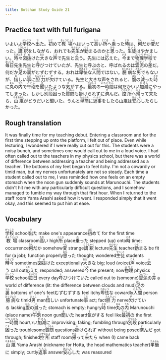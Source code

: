 ```yaml
---
title: Botchan Study Guide 21
---
```


## Practice text with full furigana

<p>
いよいよ<ruby><rb>学校</rb><rt>がっこう</rt></ruby>へ<ruby><rb>出</rb><rt>で</rt></ruby>た。<ruby><rb>初</rb><rt>はじ</rt></ruby>めて<ruby><rb>教場</rb><rt>きょうじょう</rt></ruby>へはいって<ruby><rb>高</rb><rt>たか</rt></ruby>い<ruby><rb>所</rb><rt>ところ</rt></ruby>へ<ruby><rb>乗</rb><rt>の</rt></ruby>った<ruby><rb>時</rb><rt>とき</rt></ruby>は、<ruby><rb>何</rb><rt>なん</rt></ruby>だか<ruby><rb>変</rb><rt>へん</rt></ruby>だった。<ruby><rb>講釈</rb><rt>こうしゃく</rt></ruby>をしながら、おれでも<ruby><rb>先生</rb><rt>せんせい</rt></ruby>が<ruby><rb>勤</rb><rt>つと</rt></ruby>まるのかと<ruby><rb>思</rb><rt>おも</rt></ruby>った。<ruby><rb>生徒</rb><rt>せいと</rt></ruby>はやかましい。<ruby><rb>時々</rb><rt>ときどき</rt></ruby><ruby><rb>図抜</rb><rt>ずぬ</rt></ruby>けた<ruby><rb>大</rb><rt>おお</rt></ruby>きな<ruby><rb>声</rb><rt>こえ</rt></ruby>で先生と<ruby><rb>云</rb><rt>い</rt></ruby>う。先生には<ruby><rb>応</rb><rt>こた</rt></ruby>えた。<ruby><rb>今</rb><rt>いま</rt></ruby>まで<ruby><rb>物理</rb><rt>ぶつり</rt></ruby><ruby><rb>学校</rb><rt>がっこう</rt></ruby>で<ruby><rb>毎日</rb><rt>まいにち</rt></ruby>先生先生と<ruby><rb>呼</rb><rt>よ</rt></ruby>びつけていたが、先生と呼ぶのと、呼ばれるのは<ruby><rb>雲泥</rb><rt>うんでい</rt></ruby>の<ruby><rb>差</rb><rt>さ</rt></ruby>だ。何だか<ruby><rb>足</rb><rt>あし</rt></ruby>の<ruby><rb>裏</rb><rt>うら</rt></ruby>がむずむずする。おれは<ruby><rb>卑怯</rb><rt>ひきょう</rt></ruby>な<ruby><rb>人間</rb><rt>にんげん</rt></ruby>ではない。<ruby><rb>臆病</rb><rt>おくびょう</rt></ruby>な<ruby><rb>男</rb><rt>おとこ</rt></ruby>でもないが、<ruby><rb>惜</rb><rt>お</rt></ruby>しい<ruby><rb>事</rb><rt>こと</rt></ruby>に<ruby><rb>胆力</rb><rt>たんりょく</rt></ruby>が<ruby><rb>欠</rb><rt>か</rt></ruby>けている。先生と大きな声をされると、<ruby><rb>腹</rb><rt>はら</rt></ruby>の<ruby><rb>減</rb><rt>へ</rt></ruby>った<ruby><rb>時</rb><rt>とき</rt></ruby>に<ruby><rb>丸</rb><rt>まる</rt></ruby>の<ruby><rb>内</rb><rt>うち</rt></ruby>で<ruby><rb>午砲</rb><rt>ごどん</rt></ruby>を<ruby><rb>聞</rb><rt>き</rt></ruby>いたような<ruby><rb>気</rb><rt>き</rt></ruby>がする。<ruby><rb>最初</rb><rt>さいしょ</rt></ruby>の<ruby><rb>一時間</rb><rt>いちじかん</rt></ruby>は何だかいい<ruby><rb>加減</rb><rt>かげん</rt></ruby>にやってしまった。しかし<ruby><rb>別段</rb><rt>べつだん</rt></ruby><ruby><rb>困</rb><rt>こま</rt></ruby>った<ruby><rb>質問</rb><rt>しつもん</rt></ruby>も<ruby><rb>掛</rb><rt>か</rt></ruby>けられずに<ruby><rb>済</rb><rt>す</rt></ruby>んだ。<ruby><rb>控所</rb><rt>ひかえじょ</rt></ruby>へ<ruby><rb>帰</rb><rt>かえ</rt></ruby>って<ruby><rb>来</rb><rt>き</rt></ruby>たら、<ruby><rb>山嵐</rb><rt>やまあらし</rt></ruby>がどうだいと聞いた。うんと<ruby><rb>単簡</rb><rt>たんかん</rt></ruby>に<ruby><rb>返事</rb><rt>へんじ</rt></ruby>をしたら山嵐は<ruby><rb>安心</rb><rt>あんしん</rt></ruby>したらしかった。
</p>


## Rough translation

It was finally time for my teaching debut. Entering a classroom and for the first time stepping up onto the platform, I felt out of place. Even while lecturing, I wondered if I were really cut out for this. The students were a noisy bunch, and sometimes one would call out to me in a loud voice. I had often called out to the teachers in my physics school, but there was a world of difference between addressing a teacher and being addressed as a teacher. The bottoms of my feet began to feel itchy. I'm not a cowardly or timid man, but my nerves unfortunately are not so steady. Each time a student called out to me, I was reminded how one feels on an empty stomach when the noon gun suddenly sounds at Marunouchi. The students didn't hit me with any particularly difficult questions, and I somehow managed to fumble my way through that first hour. When I returned to the staff room Yama Arashi asked how it went. I responded simply that it went okay, and this seemed to put him at ease. 


## Vocabulary

<p>
<span className="vocabstudy"><ruby><rb>学校</rb><rt>がっこう</rt></ruby>&nbsp;school</span><span className="vocabstudy"><ruby><rb>出</rb><rt>で</rt></ruby>た&nbsp;make one's appearance</span><span className="vocabstudy"><ruby><rb>初</rb><rt>はじ</rt></ruby>めて&nbsp;for the first time</span><span className="vocabstudy"><ruby><rb>教場</rb><rt>きょうじょう</rt></ruby>&nbsp;classroom</span><span className="vocabstudy"><ruby><rb>高</rb><rt>たか</rt></ruby>い&nbsp;high</span><span className="vocabstudy"><ruby><rb>所</rb><rt>ところ</rt></ruby>&nbsp;place</span><span className="vocabstudy"><ruby><rb>乗</rb><rt>の</rt></ruby>った&nbsp;stepped (up) onto</span><span className="vocabstudy"><ruby><rb>時</rb><rt>とき</rt></ruby>&nbsp;time; occurrence</span><span className="vocabstudy"><ruby><rb>何</rb><rt>なん</rt></ruby>だか&nbsp;somehow</span><span className="vocabstudy"><ruby><rb>変</rb><rt>へん</rt></ruby>&nbsp;strange</span><span className="vocabstudy"><ruby><rb>講釈</rb><rt>こうしゃく</rt></ruby>&nbsp;lecture</span><span className="vocabstudy"><ruby><rb>先生</rb><rt>せんせい</rt></ruby>&nbsp;teacher</span><span className="vocabstudy"><ruby><rb>勤</rb><rt>つと</rt></ruby>まる&nbsp;be fit for (a job); function properly</span><span className="vocabstudy"><ruby><rb>思</rb><rt>おも</rt></ruby>った&nbsp;thought; wondered</span><span className="vocabstudy"><ruby><rb>生徒</rb><rt>せいと</rt></ruby>&nbsp;students</span><span className="vocabstudy"><ruby><rb>時々</rb><rt>ときどき</rt></ruby>&nbsp;sometimes</span><span className="vocabstudy"><ruby><rb>図抜</rb><rt>ずぬ</rt></ruby>けた&nbsp;exceptionally</span><span className="vocabstudy"><ruby><rb>大</rb><rt>おお</rt></ruby>きな&nbsp;big; loud (voice)</span><span className="vocabstudy"><ruby><rb>声</rb><rt>こえ</rt></ruby>&nbsp;voice</span><span className="vocabstudy"><ruby><rb>云</rb><rt>い</rt></ruby>う&nbsp;call out</span><span className="vocabstudy"><ruby><rb>応</rb><rt>こた</rt></ruby>えた&nbsp;responded; answered</span><span className="vocabstudy"><ruby><rb>今</rb><rt>いま</rt></ruby>&nbsp;the present; now</span><span className="vocabstudy"><ruby><rb>物理</rb><rt>ぶつり</rt></ruby>&nbsp;physics</span><span className="vocabstudy"><ruby><rb>学校</rb><rt>がっこう</rt></ruby>&nbsp;school</span><span className="vocabstudy"><ruby><rb>毎日</rb><rt>まいにち</rt></ruby>&nbsp;every day</span><span className="vocabstudy"><ruby><rb>呼</rb><rt>よ</rt></ruby>びつけていた&nbsp;called out to (someone)</span><span className="vocabstudy"><ruby><rb>雲泥</rb><rt>うんでい</rt></ruby>の<ruby><rb>差</rb><rt>さ</rt></ruby>&nbsp;a world of difference (lit: the difference between clouds and mud)</span><span className="vocabstudy"><ruby><rb>足</rb><rt>あし</rt></ruby>の<ruby><rb>裏</rb><rt>うら</rt></ruby>&nbsp;bottoms of one's feet</span><span className="vocabstudy">むずむずする&nbsp;feel itchy</span><span className="vocabstudy"><ruby><rb>卑怯</rb><rt>ひきょう</rt></ruby>な&nbsp;cowardly</span><span className="vocabstudy"><ruby><rb>人間</rb><rt>にんげん</rt></ruby>&nbsp;person</span><span className="vocabstudy"><ruby><rb>臆病</rb><rt>おくびょう</rt></ruby>な&nbsp;timid</span><span className="vocabstudy"><ruby><rb>男</rb><rt>おとこ</rt></ruby>&nbsp;man</span><span className="vocabstudy"><ruby><rb>惜</rb><rt>お</rt></ruby>しい&nbsp;unfortunate</span><span className="vocabstudy"><ruby><rb>事</rb><rt>こと</rt></ruby>&nbsp;act; fact</span><span className="vocabstudy"><ruby><rb>胆力</rb><rt>たんりょく</rt></ruby>&nbsp;nerve</span><span className="vocabstudy"><ruby><rb>欠</rb><rt>か</rt></ruby>けている&nbsp;lacking</span><span className="vocabstudy"><ruby><rb>腹</rb><rt>はら</rt></ruby>の<ruby><rb>減</rb><rt>へ</rt></ruby>った&nbsp;stomach is empty; hungry</span><span className="vocabstudy"><ruby><rb>時</rb><rt>とき</rt></ruby>&nbsp;time</span><span className="vocabstudy"><ruby><rb>丸</rb><rt>まる</rt></ruby>の<ruby><rb>内</rb><rt>うち</rt></ruby>&nbsp;Marunouchi (place name)</span><span className="vocabstudy"><ruby><rb>午砲</rb><rt>ごどん</rt></ruby>&nbsp;noon gun</span><span className="vocabstudy"><ruby><rb>聞</rb><rt>き</rt></ruby>いた&nbsp;heard</span><span className="vocabstudy"><ruby><rb>気</rb><rt>き</rt></ruby>がする&nbsp;feel like</span><span className="vocabstudy"><ruby><rb>最初</rb><rt>さいしょ</rt></ruby>の&nbsp;the first</span><span className="vocabstudy"><ruby><rb>一時間</rb><rt>いちじかん</rt></ruby>&nbsp;hour</span><span className="vocabstudy">いい<ruby><rb>加減</rb><rt>かげん</rt></ruby>に&nbsp;improvising; faking; fumbling through</span><span className="vocabstudy"><ruby><rb>別段</rb><rt>べつだん</rt></ruby>&nbsp;particularly</span><span className="vocabstudy"><ruby><rb>困</rb><rt>こま</rt></ruby>った&nbsp;troublesome</span><span className="vocabstudy"><ruby><rb>質問</rb><rt>しつもん</rt></ruby>&nbsp;questions</span><span className="vocabstudy"><ruby><rb>掛</rb><rt>か</rt></ruby>けられず&nbsp;without being posed</span><span className="vocabstudy"><ruby><rb>済</rb><rt>す</rt></ruby>んだ&nbsp;got through; finished</span><span className="vocabstudy"><ruby><rb>控所</rb><rt>ひかえじょ</rt></ruby>&nbsp;staff room</span><span className="vocabstudy"><ruby><rb>帰</rb><rt>かえ</rt></ruby>って<ruby><rb>来</rb><rt>き</rt></ruby>たら&nbsp;when (I) came back</span><span className="vocabstudy"><ruby><rb>山嵐</rb><rt>やまあらし</rt></ruby>&nbsp;Yama Arashi (nickname for Hotta, the head mathematics teacher)</span><span className="vocabstudy"><ruby><rb>単簡</rb><rt>たんかん</rt></ruby>に&nbsp;simply; curtly</span><span className="vocabstudy"><ruby><rb>返事</rb><rt>へんじ</rt></ruby>&nbsp;answer</span><span className="vocabstudy"><ruby><rb>安心</rb><rt>あんしん</rt></ruby>した&nbsp;was reassured</span>
</p>
